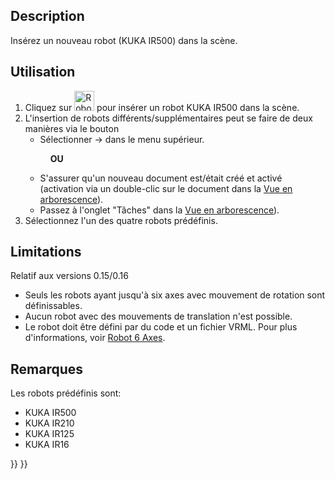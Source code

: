 <languages/>

{{Docnav/fr
|
|[[Robot_Simulate/fr|Trajectoire]]
|[[Robot_Workbench/fr|Atelier Robot]]
|IconL=
|IconR=Robot_Simulate.svg
|IconC=Workbench_Robot.svg
}}

{{GuiCommand/fr
|Name=Robot CreateRobot
|Name/fr=Robot Création de robot
|MenuLocation=Robot → Insérer des robots
|Workbenches=[[Robot_Workbench/fr|Robot]]
}}

==Description==

Insérez un nouveau robot (KUKA IR500) dans la scène.

==Utilisation==

# Cliquez sur [[Image:Robot_CreateRobot.svg|32px]] pour insérer un robot KUKA IR500 dans la scène.
# L'insertion de robots différents/supplémentaires peut se faire de deux manières via le bouton
#* Sélectionner {{KEY|Robot}}  → {{KEY|Insérer des robots}} dans le menu supérieur.
#:'''OU'''
#* S'assurer qu'un nouveau document est/était créé et activé (activation via un double-clic sur le document dans la [[Tree_view/fr|Vue en arborescence]]).
#* Passez à l'onglet "Tâches" dans la [[Tree_view/fr|Vue en arborescence]]).
# Sélectionnez l'un des quatre robots prédéfinis.

==Limitations==

Relatif aux versions 0.15/0.16
* Seuls les robots ayant jusqu'à six axes avec mouvement de rotation sont définissables.
* Aucun robot avec des mouvements de translation n'est possible.
* Le robot doit être défini par du code et un fichier VRML. Pour plus d'informations, voir [[Robot 6-Axis/fr|Robot 6 Axes]].

==Remarques==

Les robots prédéfinis sont:
* KUKA IR500
* KUKA IR210
* KUKA IR125
* KUKA IR16


{{Docnav/fr
|
|[[Robot_Simulate/fr|Trajectoire]]
|[[Robot_Workbench/fr|Atelier Robot]]
|IconL=
|IconR=Robot_Simulate.svg
|IconC=Workbench_Robot.svg
}}

{{Robot_Tools_navi{{#translation:}}}}
{{Userdocnavi{{#translation:}}}}